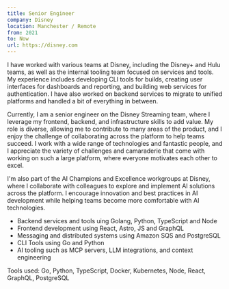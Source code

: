 ```yaml
---
title: Senior Engineer
company: Disney
location: Manchester / Remote
from: 2021
to: Now
url: https://disney.com
---
```


I have worked with various teams at Disney, including the Disney+ and Hulu teams,
as well as the internal tooling team focused on services and tools. My experience
includes developing CLI tools for builds, creating user interfaces for dashboards
and reporting, and building web services for authentication. I have also worked on
backend services to migrate to unified platforms and handled a bit of everything
in between.

Currently, I am a senior engineer on the Disney Streaming team, where I
leverage my frontend, backend, and infrastructure skills to add value. My role is diverse,
allowing me to contribute to many areas of the product, and I enjoy the challenge
of collaborating across the platform to help teams succeed. I work with a wide range
of technologies and fantastic people, and I appreciate the variety of challenges
and camaraderie that come with working on such a large platform, where everyone
motivates each other to excel.

I'm also part of the AI Champions and Excellence workgroups at Disney, where I
collaborate with colleagues to explore and implement AI solutions across the platform.
I encourage innovation and best practices in AI development while helping teams
become more comfortable with AI technologies.

- Backend services and tools uing Golang, Python, TypeScript and Node
- Frontend development using React, Astro, JS and GraphQL
- Messaging and distributed systems using Amazon SQS and PostgreSQL
- CLI Tools using Go and Python
- AI tooling such as MCP servers, LLM integrations, and context engineering

Tools used: Go, Python, TypeScript, Docker, Kubernetes, Node, React, GraphQL, PostgreSQL
